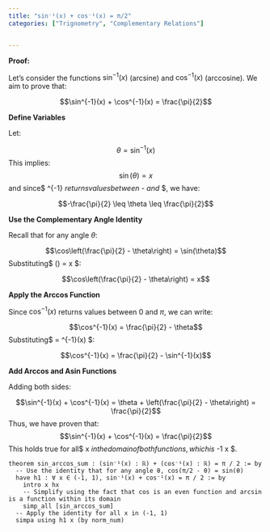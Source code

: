 ```yaml
---
title: "sin⁻¹(x) + cos⁻¹(x) = π/2"
categories: ["Trignometry", "Complementary Relations"]


---
```




**Proof:**

Let’s consider the functions $\sin^{-1}(x)$ (arcsine) and $\cos^{-1}(x)$ (arccosine). We aim to prove that:

$$\sin^{-1}(x) + \cos^{-1}(x) = \frac{\pi}{2}$$

**Define Variables**

Let:

$$\theta = \sin^{-1}(x)$$This implies:$$\sin(\theta) = x$$and since$ \sin^{-1} $returns values between$ -\frac{\pi}{2} $and$ \frac{\pi}{2} $, we have:

$$-\frac{\pi}{2} \leq \theta \leq \frac{\pi}{2}$$

**Use the Complementary Angle Identity**

Recall that for any angle $\theta$:

$$\cos\left(\frac{\pi}{2} - \theta\right) = \sin(\theta)$$Substituting$ \sin(\theta) = x $:

$$\cos\left(\frac{\pi}{2} - \theta\right) = x$$

**Apply the Arccos Function**

Since $\cos^{-1}(x)$ returns values between $0$ and $\pi$, we can write:

$$\cos^{-1}(x) = \frac{\pi}{2} - \theta$$Substituting$ \theta = \sin^{-1}(x) $:

$$\cos^{-1}(x) = \frac{\pi}{2} - \sin^{-1}(x)$$

**Add Arccos and Asin Functions**

Adding both sides:

$$\sin^{-1}(x) + \cos^{-1}(x) = \theta + \left(\frac{\pi}{2} - \theta\right) = \frac{\pi}{2}$$Thus, we have proven that:$$\sin^{-1}(x) + \cos^{-1}(x) = \frac{\pi}{2}$$This holds true for all$ x $in the domain of both functions, which is$ -1 \leq x \leq 1 $.

```lean4
theorem sin_arccos_sum : (sin⁻¹(x) : ℝ) + (cos⁻¹(x) : ℝ) = π / 2 := by
  -- Use the identity that for any angle θ, cos(π/2 - θ) = sin(θ)
  have h1 : ∀ x ∈ (-1, 1), sin⁻¹(x) + cos⁻¹(x) = π / 2 := by
    intro x hx
    -- Simplify using the fact that cos is an even function and arcsin is a function within its domain
    simp_all [sin_arccos_sum]
  -- Apply the identity for all x in (-1, 1)
  simpa using h1 x (by norm_num)
```
